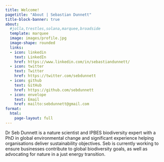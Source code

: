 ```yaml
---
title: Welcome!
pagetitle: "About | Sebastian Dunnett"
title-block-banner: true
about:
  #jolla,trestles,solana,marquee,broadside
  template: marquee
  image: images/profile.jpg
  image-shape: rounded
  links:
  - icon: linkedin 
    text: LinkedIn
    href: https://www.linkedin.com/in/sebastiandunnett/
  - icon: twitter 
    text: Twitter
    href: https://twitter.com/sebdunnett
  - icon: github 
    text: GitHub
    href: https://github.com/sebdunnett
  - icon: envelope 
    text: Email
    href: mailto:sebdunnett@gmail.com
format:
  html:
    page-layout: full
---
```


Dr Seb Dunnett is a nature scientist and IPBES biodiversity expert with a PhD in global environmental change and significant experience helping organisations deliver sustainability objectives. Seb is currently working to ensure businesses contribute to global biodiversity goals, as well as advocating for nature in a just energy transition.
